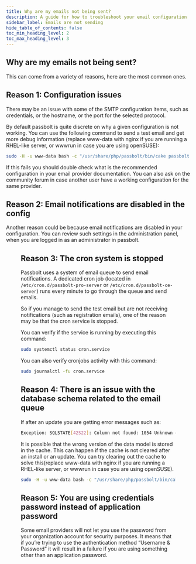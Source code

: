 ```yaml
---
title: Why are my emails not being sent?
description: A guide for how to troubleshoot your email configuration
sidebar_label: Emails are not sending
hide_table_of_contents: false
toc_min_heading_level: 2
toc_max_heading_level: 3
---
```


## Why are my emails not being sent?

This can come from a variety of reasons, here are the most common ones.
## Reason 1: Configuration issues

There may be an issue with some of the SMTP configuration items, such as credentials, or the hostname, or the port for the selected protocol.

By default passbolt is quite discrete on why a given configuration is not working. You can use the following command to send a test email and get more debug information (replace www-data with nginx if you are running a RHEL-like server, or wwwrun in case you are using openSUSE):
```bash
sudo -H -u www-data bash -c "/usr/share/php/passbolt/bin/cake passbolt send_test_email --recipient=youremail@domain.com"
```

If this fails you should double check what is the recommended configuration in your email provider documentation. You can also ask on the community forum in case another user have a working configuration for the same provider.


## Reason 2: Email notifications are disabled in the config

Another reason could be because email notifications are disabled in your configuration. You can review such settings in the administration panel, when you are logged in as an administrator in passbolt.

<Figure
  src="https://help.passbolt.com/assets/img/help/2019/05/AD_email_notification_send_settings.png"
  alt="Email Notification Settings - Email Delivery"
  caption="fig. Email Notification Settings - Email Delivery"
/>

## Reason 3: The cron system is stopped

Passbolt uses a system of email queue to send email notifications. A dedicated cron job (located in `/etc/cron.d/passbolt-pro-server` or `/etc/cron.d/passbolt-ce-server`) runs every minute to go through the queue and send emails.

So if you manage to send the test email but are not receiving notifications (such as registration emails), one of the reason may be that the cron service is stopped.

You can verify if the service is running by executing this command:
```bash
sudo systemctl status cron.service
```

You can also verify cronjobs activity with this command:
```bash
sudo journalctl -fu cron.service
```

## Reason 4: There is an issue with the database schema related to the email queue

If after an update you are getting error messages such as:

```bash
Exception: SQLSTATE[42S22]: Column not found: 1054 Unknown column ‘EmailQueue.to’ in ‘field list’ ...
```

It is possible that the wrong version of the data model is stored in the cache. This can happen if the cache is not cleared after an install or an update. You can try clearing out the cache to solve this(replace www-data with nginx if you are running a RHEL-like server, or wwwrun in case you are using openSUSE).

```bash
sudo -H -u www-data bash -c "/usr/share/php/passbolt/bin/cake cache clear_all"
```

## Reason 5: You are using credentials password instead of application password

Some email providers will not let you use the password from your organization account for security purposes. It means that if you’re trying to use the authentication method “Username & Password” it will result in a failure if you are using something other than an application password.

